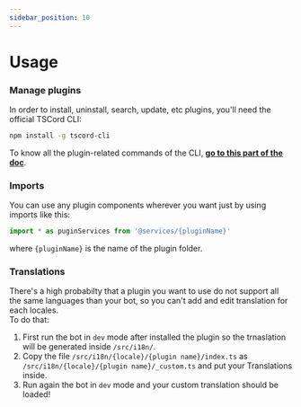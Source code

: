 ```yaml
---
sidebar_position: 10
---
```


# Usage


### Manage plugins

In order to install, uninstall, search, update, etc plugins, you'll need the official TSCord CLI:
```bash
npm install -g tscord-cli 
```

To know all the plugin-related commands of the CLI, **[go to this part of the doc](/docs/cli/usage#plugin)**.

### Imports

You can use any plugin components wherever you want just by using imports like this:
```ts
import * as puginServices from '@services/{pluginName}'
``` 
where `{pluginName}` is the name of the plugin folder.

### Translations

There's a high probabilty that a plugin you want to use do not support all the same languages than your bot, so you can't add and edit translation for each locales. <br/>
To do that:
1. First run the bot in `dev` mode after installed the plugin so the trnaslation will be generated inside `/src/i18n/`.
2. Copy the file `/src/i18n/{locale}/{plugin name}/index.ts` as `/src/i18n/{locale}/{plugin name}/_custom.ts` and put your Translations inside. <br/>
3. Run again the bot in `dev` mode and your custom translation should be loaded!